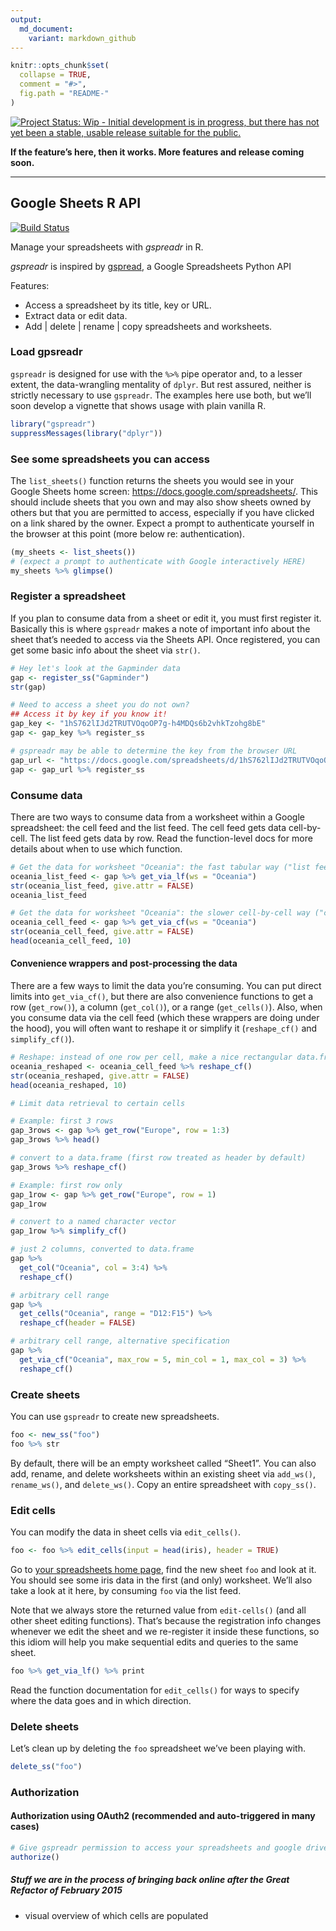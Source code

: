 ```yaml
---
output:
  md_document:
    variant: markdown_github
---
```


<!-- README.md is generated from README.Rmd. Please edit that file -->

```r
knitr::opts_chunk$set(
  collapse = TRUE,
  comment = "#>",
  fig.path = "README-"
)
```

[![Project Status: Wip - Initial development is in progress, but there has not yet been a stable, usable release suitable for the public.](http://www.repostatus.org/badges/0.1.0/wip.svg)](http://www.repostatus.org/#wip)

**If the feature's here, then it works. More features and release coming soon.**

---

Google Sheets R API
---
[![Build Status](https://travis-ci.org/jennybc/gspreadr.png?branch=master)](https://travis-ci.org/jennybc/gspreadr)

Manage your spreadsheets with *gspreadr* in R. 

*gspreadr* is inspired by [gspread](https://github.com/burnash/gspread), a Google Spreadsheets Python API

Features:

  - Access a spreadsheet by its title, key or URL.
  - Extract data or edit data.
  - Add | delete | rename | copy spreadsheets and worksheets.

### Load gpsreadr

`gspreadr` is designed for use with the `%>%` pipe operator and, to a lesser extent, the data-wrangling mentality of `dplyr`. But rest assured, neither is strictly necessary to use `gspreadr`. The examples here use both, but we'll soon develop a vignette that shows usage with plain vanilla R.

```r
library("gspreadr")
suppressMessages(library("dplyr"))
```

### See some spreadsheets you can access

The `list_sheets()` function returns the sheets you would see in your Google Sheets home screen: <https://docs.google.com/spreadsheets/>. This should include sheets that you own and may also show sheets owned by others but that you are permitted to access, especially if you have clicked on a link shared by the owner. Expect a prompt to authenticate yourself in the browser at this point (more below re: authentication).

```r
(my_sheets <- list_sheets())
# (expect a prompt to authenticate with Google interactively HERE)
my_sheets %>% glimpse()
```

### Register a spreadsheet

If you plan to consume data from a sheet or edit it, you must first register it. Basically this is where `gspreadr` makes a note of important info about the sheet that's needed to access via the Sheets API. Once registered, you can get some basic info about the sheet via `str()`.

```r
# Hey let's look at the Gapminder data
gap <- register_ss("Gapminder")
str(gap)

# Need to access a sheet you do not own?
## Access it by key if you know it!
gap_key <- "1hS762lIJd2TRUTVOqoOP7g-h4MDQs6b2vhkTzohg8bE"
gap <- gap_key %>% register_ss

# gspreadr may be able to determine the key from the browser URL
gap_url <- "https://docs.google.com/spreadsheets/d/1hS762lIJd2TRUTVOqoOP7g-h4MDQs6b2vhkTzohg8bE/"
gap <- gap_url %>% register_ss
```

### Consume data

There are two ways to consume data from a worksheet within a Google spreadsheet: the cell feed and the list feed. The cell feed gets data cell-by-cell. The list feed gets data by row. Read the function-level docs for more details about when to use which function.

```r
# Get the data for worksheet "Oceania": the fast tabular way ("list feed")
oceania_list_feed <- gap %>% get_via_lf(ws = "Oceania") 
str(oceania_list_feed, give.attr = FALSE)
oceania_list_feed

# Get the data for worksheet "Oceania": the slower cell-by-cell way ("cell feed")
oceania_cell_feed <- gap %>% get_via_cf(ws = "Oceania") 
str(oceania_cell_feed, give.attr = FALSE)
head(oceania_cell_feed, 10)
```

#### Convenience wrappers and post-processing the data

There are a few ways to limit the data you're consuming. You can put direct limits into `get_via_cf()`, but there are also convenience functions to get a row (`get_row()`), a column (`get_col()`), or a range (`get_cells()`). Also, when you consume data via the cell feed (which these wrappers are doing under the hood), you will often want to reshape it or simplify it (`reshape_cf()` and `simplify_cf()`).

```r
# Reshape: instead of one row per cell, make a nice rectangular data.frame
oceania_reshaped <- oceania_cell_feed %>% reshape_cf()
str(oceania_reshaped, give.attr = FALSE)
head(oceania_reshaped, 10)

# Limit data retrieval to certain cells

# Example: first 3 rows
gap_3rows <- gap %>% get_row("Europe", row = 1:3)
gap_3rows %>% head()

# convert to a data.frame (first row treated as header by default)
gap_3rows %>% reshape_cf()

# Example: first row only
gap_1row <- gap %>% get_row("Europe", row = 1)
gap_1row

# convert to a named character vector
gap_1row %>% simplify_cf()

# just 2 columns, converted to data.frame
gap %>%
  get_col("Oceania", col = 3:4) %>%
  reshape_cf()

# arbitrary cell range
gap %>%
  get_cells("Oceania", range = "D12:F15") %>%
  reshape_cf(header = FALSE)

# arbitrary cell range, alternative specification
gap %>%
  get_via_cf("Oceania", max_row = 5, min_col = 1, max_col = 3) %>%
  reshape_cf()
```

### Create sheets

You can use `gspreadr` to create new spreadsheets.

```r
foo <- new_ss("foo")
foo %>% str
```

By default, there will be an empty worksheet called "Sheet1". You can also add, rename, and delete worksheets within an existing sheet via `add_ws()`, `rename_ws()`, and `delete_ws()`. Copy an entire spreadsheet with `copy_ss()`.

### Edit cells

You can modify the data in sheet cells via `edit_cells()`. 

```r
foo <- foo %>% edit_cells(input = head(iris), header = TRUE)
```

Go to [your spreadsheets home page](https://docs.google.com/spreadsheets/u/0/), find the new sheet `foo` and look at it. You should see some iris data in the first (and only) worksheet. We'll also take a look at it here, by consuming `foo` via the list feed.

Note that we always store the returned value from `edit-cells()` (and all other sheet editing functions). That's because the registration info changes whenever we edit the sheet and we re-register it inside these functions, so this idiom will help you make sequential edits and queries to the same sheet.

```r
foo %>% get_via_lf() %>% print
```

Read the function documentation for `edit_cells()` for ways to specify where the data goes and in which direction.

### Delete sheets

Let's clean up by deleting the `foo` spreadsheet we've been playing with.

```r
delete_ss("foo")
```

### Authorization

#### Authorization using OAuth2 (recommended and auto-triggered in many cases)

```r
# Give gspreadr permission to access your spreadsheets and google drive
authorize() 
```

##### Stuff we are in the process of bringing back online after the Great Refactor of February 2015

  * visual overview of which cells are populated
